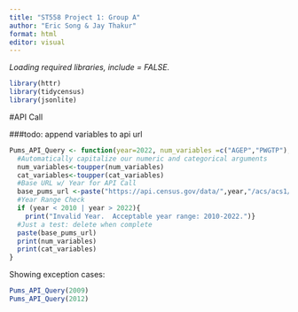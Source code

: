 ```yaml
---
title: "ST558 Project 1: Group A"
author: "Eric Song & Jay Thakur"
format: html
editor: visual
---
```


*Loading required libraries, include = FALSE.*

```r
library(httr)
library(tidycensus)
library(jsonlite)
```

#API Call

###todo: append variables to api url

```r
Pums_API_Query <- function(year=2022, num_variables =c("AGEP","PWGTP"),cat_variables="SEX",geography="All",Opt_subset){
  #Automatically capitalize our numeric and categorical arguments
  num_variables<-toupper(num_variables)
  cat_variables<-toupper(cat_variables)
  #Base URL w/ Year for API Call
  base_pums_url <-paste("https://api.census.gov/data/",year,"/acs/acs1/pums",sep="")
  #Year Range Check
  if (year < 2010 | year > 2022){
    print("Invalid Year.  Acceptable year range: 2010-2022.")}
  #Just a test: delete when complete
  paste(base_pums_url)
  print(num_variables)
  print(cat_variables)
}
```

Showing exception cases:

```r
Pums_API_Query(2009)
Pums_API_Query(2012)  
```

